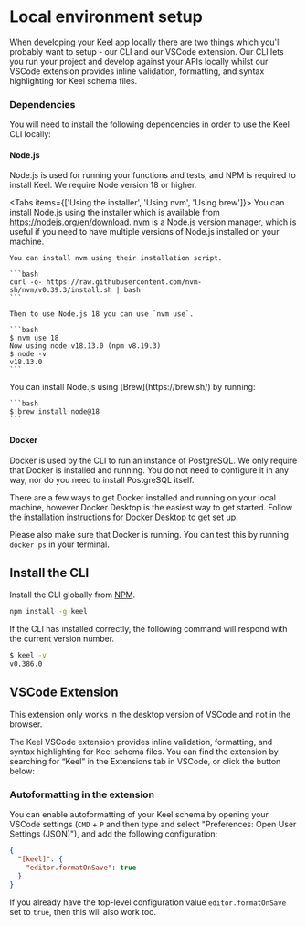 
# Local environment setup

When developing your Keel app locally there are two things which you'll probably want to setup - our CLI and our VSCode extension. Our CLI lets you run your project and develop against your APIs locally whilst our VSCode extension provides inline validation, formatting, and syntax highlighting for Keel schema files.

### Dependencies

You will need to install the following dependencies in order to use the Keel CLI locally:

#### Node.js

Node.js is used for running your functions and tests, and NPM is required to install Keel.  We require Node version 18 or higher.


<Tabs items={['Using the installer', 'Using nvm', 'Using brew']}>
  <Tab>
    You can install Node.js using the installer which is available from https://nodejs.org/en/download.
  </Tab>
  <Tab>
    [nvm](https://github.com/nvm-sh/nvm) is a Node.js version manager, which is useful if you need to have multiple versions of Node.js installed on your machine.

    You can install nvm using their installation script.

    ```bash
    curl -o- https://raw.githubusercontent.com/nvm-sh/nvm/v0.39.3/install.sh | bash
    ```

    Then to use Node.js 18 you can use `nvm use`.

    ```bash
    $ nvm use 18
    Now using node v18.13.0 (npm v8.19.3)
    $ node -v
    v18.13.0
    ```
  </Tab>
  <Tab>
    You can install Node.js using [Brew](https://brew.sh/) by running:

    ```bash
    $ brew install node@18
    ```
  </Tab>
</Tabs>

#### Docker

Docker is used by the CLI to run an instance of PostgreSQL. We only require that Docker is installed and running.  You do not need to configure it in any way, nor do you need to install PostgreSQL itself.

There are a few ways to get Docker installed and running on your local machine, however Docker Desktop is the easiest way to get started. Follow the [installation instructions for Docker Desktop](https://docs.docker.com/desktop/) to get set up.

Please also make sure that Docker is running. You can test this by running `docker ps` in your terminal. 

## Install the CLI

Install the CLI globally from [NPM](https://www.npmjs.com/package/keel).

```sh npm2yarn
npm install -g keel
```

If the CLI has installed correctly, the following command will respond with the current version number.

```bash
$ keel -v
v0.386.0
```

## VSCode Extension

<Callout type="info"  >
  This extension only works in the desktop version of VSCode and not in the browser.
</Callout>

The Keel VSCode extension provides inline validation, formatting, and syntax highlighting for Keel schema files. You can find the extension by searching for “Keel” in the Extensions tab in VSCode, or click the button below:


<Install />

### Autoformatting in the extension

You can enable autoformatting of your Keel schema by opening your VSCode settings (`CMD` + `P` and then type and select "Preferences: Open User Settings (JSON)"), and add the following configuration:

```json
{
  "[keel]": {
    "editor.formatOnSave": true
  }
}
```

If you already have the top-level configuration value `editor.formatOnSave` set to `true`, then this will also work too.
